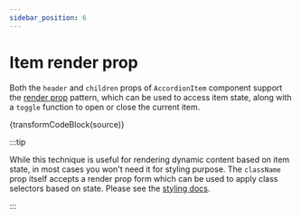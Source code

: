 ```yaml
---
sidebar_position: 6
---
```



# Item render prop

Both the `header` and `children` props of `AccordionItem` component support the
[render prop](https://reactjs.org/docs/render-props.html) pattern, which can be used to
access item state, along with a `toggle` function to open or close the current item.

<AccessingState />

<CodeBlock language="jsx">{transformCodeBlock(source)}</CodeBlock>

:::tip

While this technique is useful for rendering dynamic content based on item state, in most
cases you won't need it for styling purpose. The `className` prop itself accepts a render
prop form which can be used to apply class selectors based on state. Please see the
[styling docs](./styling).

:::
